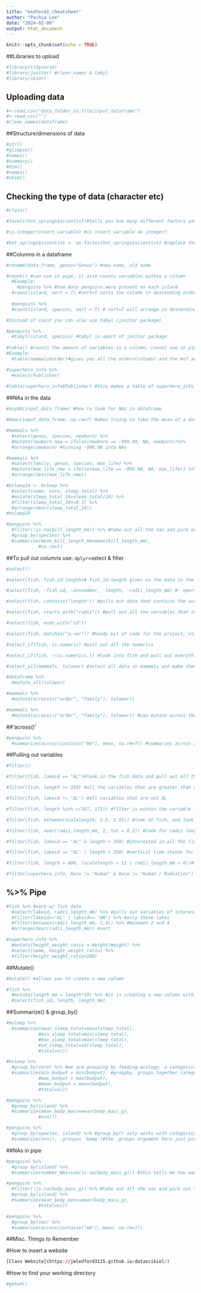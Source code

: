 ```yaml
---
title: "midterm1_cheatsheet"
author: "Pachia Lee"
date: "2024-02-06"
output: html_document
---
```


```r
knitr::opts_chunk$set(echo = TRUE)
```

##Libraries to upload
```r
#library(tidyverse)
#library(janitor) #clean_names & tabyl
#library(skimr)
```

## Uploading data
```r
#<-read.csv("data_folder_in_file/input_dataframe")
#<-read_csv("")
#clean_names(dataframe) 
```

##Structure/dimensions of data
```r
#str()
#glimpse()
#names()
#summary()
#dim()
#names()
#skim()
```

## Checking the type of data (character etc)
```r
#class()

#levels(hot_springs$scientist)#tells you how many different factors you have in a dataframe, JUST FACTORS

#is.integer(insert_variable) #is insert_variable an integer?

#hot_springs$scientist <- as.factor(hot_springs$scientist) #replace the scientist in the hotspring data frame to be a factor instead of character
```

##Columns in a dataframe
```r
#rename(data_frame, genus="Genus") #new name, old name

#count() #can use in pipe, it also counts variables within a column
  #Example:
    #penguins %>% #how many penguins were present on each island
  #count(island, sort = T) #sort=T sorts the column in descending order
  
  #penguins %>% 
  #count(island, species, sort = T) # sort=T will arrange in descending order #can use count across mutiple variables

#Instead of count you can also use tabyl (janitor package)

#penguins %>% 
  #tabyl(island, species) #tabyl is apart of janitor package
    
#table() #counts the amount of variables in a column, cannot use in pipe
#Example:
  #table(mammals$order)#gives you all the orders(column) and the #of animals within that column

#superhero_info %>% 
  #select(Publisher)
  
#table(superhero_info$Publisher) #this makes a table of superhero_info and their publishers

```

##NAs in the data
```r
#anyNA(input_data_frame) #how to look for NAs in dataframe

#mean(input_data_frame, na.rm=T) #when trying to take the mean of a data that has NAs, #na.rm removes the NA values in the vector equals True. F=False will give you NA again.

#mammals %>% 
  #select(genus, species, newborn) %>%
  #mutate(newborn_new = ifelse(newborn == -999.00, NA, newborn))%>% 
  #arrange(newborn) #turning -999.00 into NAs

#mammals %>% 
  #select(family, genus, species, max_life) %>% 
  #mutate(max_life_new = ifelse(max_life == -999.00, NA, max_life)) %>% 
  #arrange(desc(max_life_new))

#msleep24 <- msleep %>% 
  #select(name, vore, sleep_total) %>% 
  #mutate(sleep_total_24=sleep_total/24) %>% 
  #filter(sleep_total_24<=0.3) %>% 
  #arrange(desc(sleep_total_24))
#msleep24

#penguins %>% 
  #filter(!is.na(bill_length_mm)) %>% #take out all the nas and pick out things that only have a value in body mass in grams
  #group_by(species) %>% 
  #summarize(mean_bill_length_mm=mean(bill_length_mm),
            #na.rm=T)
```

##To pull out columns use: `dplyr`=select & filter
```r
#select()

#select(fish, fish_id:length)# fish_id:length gives us the data in the columns from fish_id to length

#select(fish, -fish_id, -annnumber, -length, -radii_length_mm) #- operator selects everything except the specified variables

#select(fish, contains("length")) #pulls out data that contains the work length

#select(fish, starts_with("radii")) #pull out all the variables that start with "radii"

#select(fish, ends_with("id"))

#select(fish, matches("a.+er")) #handy bit of code for the project, start with an a and ends with an er

#select_if(fish, is.numeric) #pull out all the numerics

#select_if(fish, ~!is.numeric(.)) #look into fish and pull out everything that is not numeric

#select_all(mammals, tolower) #select all data in mammals and make them lowercase

#dataframe %>% 
  #mutate_all(tolower)

#mammals %>% 
  #mutate(across(c("order", "family"), tolower))

#mammals %>% 
  #mutate(across(c("order", "family"), tolower)) #can mutate across these columns cz genus names should be capitalized (clean name only do column names)
```

##'across()'
```r
#penguins %>%
  #summarize(across(contains("mm"), mean, na.rm=T)) #summaries across all the variables with mm and remove NAs
```


##Pulling out variables
```r
#filter()

#filter(fish, lakeid == "AL")#look in the fish data and pull out all the obersavtions that correspond to lakeid

#filter(fish, length >= 350) #all the variables that are greater than or equal to 350, no quotes cz it is a number. 

#filter(fish, lakeid != "AL") #all variables that are not AL

#filter(fish, length %in% c(167, 175)) #filter is within the variable length that are 167 or 175

#filter(fish, between(scalelength, 2.5, 2.55)) #look at fish, and look in scalelength in between 2.5 and 2.55

#filter(fish, near(radii_length_mm, 2, tol = 0.2)) #look for radii length near 2 with a 0.2 tolerance

#filter(fish, lakeid == "AL" & length > 350) #interested in all the fish from lake AL but only the ones bigger than 350 in length

#filter(fish, lakeid == "AL" | length > 350) #vertical line stands for "or", so interested in the information from lakeid only from "AL" and only from fishes that are bigger than 350filter(fish, lakeid == "AL" | length > 350) #vertical line stands for "or", so interested in the information from lakeid only from "AL" and only from fishes that are bigger than 350

#filter(fish, length > 400, (scalelength > 11 | radii_length_mm > 8))#filter, fish data with length over 400, scalelength over 11 or radii_length over 8

#filter(superhero_info, Race != "Human" & Race != "Human / Radiation") #pull out data that is not human and human/radiation
```

## %>% Pipe
```r
#fish %>% #work w/ fish data
  #select(lakeid, radii_length_mm) %>% #pulls out variables of interest
  #filter(lakeid=="AL" | lakeid== "AR") %>% #only these lakes
  #filter(between(radii_length_mm, 2,4)) %>% #between 2 and 4
  #arrange(desc(radii_length_mm)) #sort 

#superhero_info %>% 
  #mutate(height_weight_ratio = Height/Weight) %>% 
  #select(name, height_weight_ratio) %>% 
  #filter(height_weight_ratio>100)
```

##Mutate()
```r
#mutate() #allows you to create a new column

#fish %>% 
  #mutate(length_mm = length*10) %>% #it is creating a new column with length*10 
  #select(fish_id, length, length_mm)
```

##Summarize() & group_by()
```r
#msleep %>% 
  #summarize(mean_sleep_total=mean(sleep_total),
            #min_sleep_total=min(sleep_total),
            #max_sleep_total=max(sleep_total),
            #sd_sleep_total=sd(sleep_total),
            #total=n())

#msleep %>%
  #group_by(vore) %>% #we are grouping by feeding ecology, a categorical variable
  #summarize(min_bodywt = min(bodywt), #groupby, groups together categorical variables before you summarize
            #max_bodywt = max(bodywt),
            #mean_bodywt = mean(bodywt),
            #total=n())

#penguins %>% 
  #group_by(island) %>%
  #summarize(mean_body_mass=mean(body_mass_g),
            #n=n())

#penguins %>% 
  #group_by(species, island) %>% #group_by() only works with categorical variables
  #summarize(n=n(), .groups= 'keep')#the .groups argument here just prevents a warning message; n=n() means the number of observations;
```

##NAs in pipe
```r
#penguins %>% 
  #group_by(island) %>% 
  #summarize(number_NAs=sum(is.na(body_mass_g))) #this tells me how many Nas there are in each column

#penguins %>% 
  #filter(!is.na(body_mass_g)) %>% #take out all the nas and pick out things that only have a value in body mass in grams
  #group_by(island) %>% 
  #summarize(mean_body_mass=mean(body_mass_g),
            #total=n())

#penguins %>%
  #group_by(sex) %>% 
  #summarize(across(contains("mm"), mean, na.rm=T))
```


##Misc. Things to Remember

#How to insert a website
```r
[Class Website](https://jmledford3115.github.io/datascibiol/)
```

#How to find your working directory
```r
#getwd()
```


